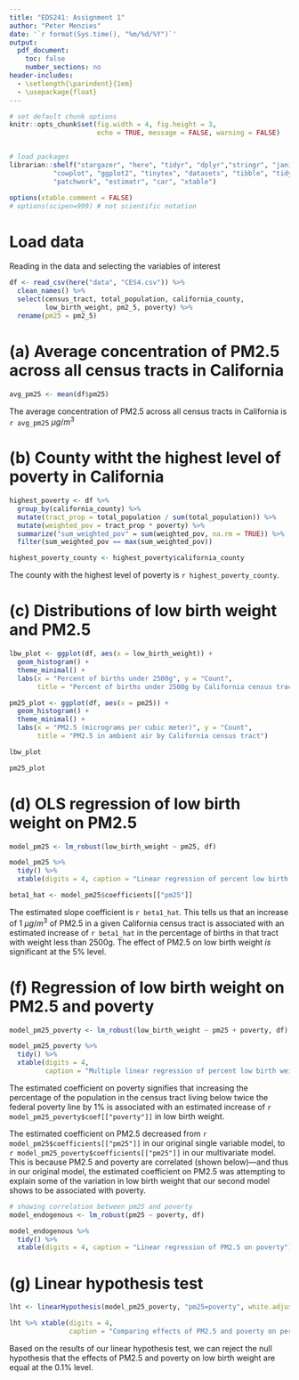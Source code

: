 ```yaml
---
title: "EDS241: Assignment 1"
author: "Peter Menzies"
date: '`r format(Sys.time(), "%m/%d/%Y")`'
output: 
  pdf_document:
    toc: false
    number_sections: no
header-includes:
  - \setlength{\parindent}{1em}
  - \usepackage{float}
---
```


```r

# set default chunk options
knitr::opts_chunk$set(fig.width = 4, fig.height = 3, 
                      echo = TRUE, message = FALSE, warning = FALSE)


# load packages
librarian::shelf("stargazer", "here", "tidyr", "dplyr","stringr", "janitor", 
           "cowplot", "ggplot2", "tinytex", "datasets", "tibble", "tidyverse", 
           "patchwork", "estimatr", "car", "xtable")

options(xtable.comment = FALSE)
# options(scipen=999) # not scientific notation
```

# Load data

\noindent Reading in the data and selecting the variables of interest

```r
df <- read_csv(here("data", "CES4.csv")) %>% 
  clean_names() %>% 
  select(census_tract, total_population, california_county,
         low_birth_weight, pm2_5, poverty) %>% 
  rename(pm25 = pm2_5)
```

# (a) Average concentration of PM2.5 across all census tracts in California

```r
avg_pm25 <- mean(df$pm25)
```

\noindent The average concentration of PM2.5 across all census tracts in California is `r avg_pm25` $\mu g / m^3$

# (b) County witht the highest level of poverty in California

```r
highest_poverty <- df %>% 
  group_by(california_county) %>% 
  mutate(tract_prop = total_population / sum(total_population)) %>% 
  mutate(weighted_pov = tract_prop * poverty) %>% 
  summarize("sum_weighted_pov" = sum(weighted_pov, na.rm = TRUE)) %>% 
  filter(sum_weighted_pov == max(sum_weighted_pov))

highest_poverty_county <- highest_poverty$california_county
```

\noindent The county with the highest level of poverty is `r highest_poverty_county`.

# (c) Distributions of low birth weight and PM2.5

```r
lbw_plot <- ggplot(df, aes(x = low_birth_weight)) +
  geom_histogram() +
  theme_minimal() +
  labs(x = "Percent of births under 2500g", y = "Count",
       title = "Percent of births under 2500g by California census tract")

pm25_plot <- ggplot(df, aes(x = pm25)) +
  geom_histogram() +
  theme_minimal() +
  labs(x = "PM2.5 (micrograms per cubic meter)", y = "Count",
       title = "PM2.5 in ambient air by California census tract")
```

```r
lbw_plot
```

```r
pm25_plot
```

# (d) OLS regression of low birth weight on PM2.5

```r
model_pm25 <- lm_robust(low_birth_weight ~ pm25, df)
```

```r
model_pm25 %>%
  tidy() %>% 
  xtable(digits = 4, caption = "Linear regression of percent low birth weight on PM2.5")
```

```r
beta1_hat <- model_pm25$coefficients[["pm25"]]
```

\noindent The estimated slope coefficient is `r beta1_hat`. This tells us that an increase of 1 $\mu g / m^3$ of PM2.5 in a given California census tract is associated with an estimated increase of `r beta1_hat` in the percentage of births in that tract with weight less than 2500g. The effect of PM2.5 on low birth weight *is* significant at the 5% level.

# (f) Regression of low birth weight on PM2.5 and poverty

```r
model_pm25_poverty <- lm_robust(low_birth_weight ~ pm25 + poverty, df)
```

```r
model_pm25_poverty %>%
  tidy() %>% 
  xtable(digits = 4,
         caption = "Multiple linear regression of percent low birth weight on PM2.5 and poverty")
```

\noindent The estimated coefficient on poverty signifies that increasing the percentage of the population in the census tract living below twice the federal poverty line by 1% is associated with an estimated increase of `r model_pm25_poverty$coef[["poverty"]]` in low birth weight.

\noindent The estimated coefficient on PM2.5 decreased from `r model_pm25$coefficients[["pm25"]]` in our original single variable model, to `r model_pm25_poverty$coefficients[["pm25"]]` in our multivariate model. This is because PM2.5 and poverty are correlated (shown below)---and thus in our original model, the estimated coefficient on PM2.5 was attempting to explain some of the variation in low birth weight that our second model shows to be associated with poverty.

```r
# showing correlation between pm25 and poverty
model_endogenous <- lm_robust(pm25 ~ poverty, df)
```

```r
model_endogenous %>% 
  tidy() %>% 
  xtable(digits = 4, caption = "Linear regression of PM2.5 on poverty")
```

# (g) Linear hypothesis test

```r
lht <- linearHypothesis(model_pm25_poverty, "pm25=poverty", white.adjust = "hc2") 
```

```r
lht %>% xtable(digits = 4,
               caption = "Comparing effects of PM2.5 and poverty on percent low birth weight")
```

\noindent Based on the results of our linear hypothesis test, we can reject the null hypothesis that the effects of PM2.5 and poverty on low birth weight are equal at the 0.1% level.
